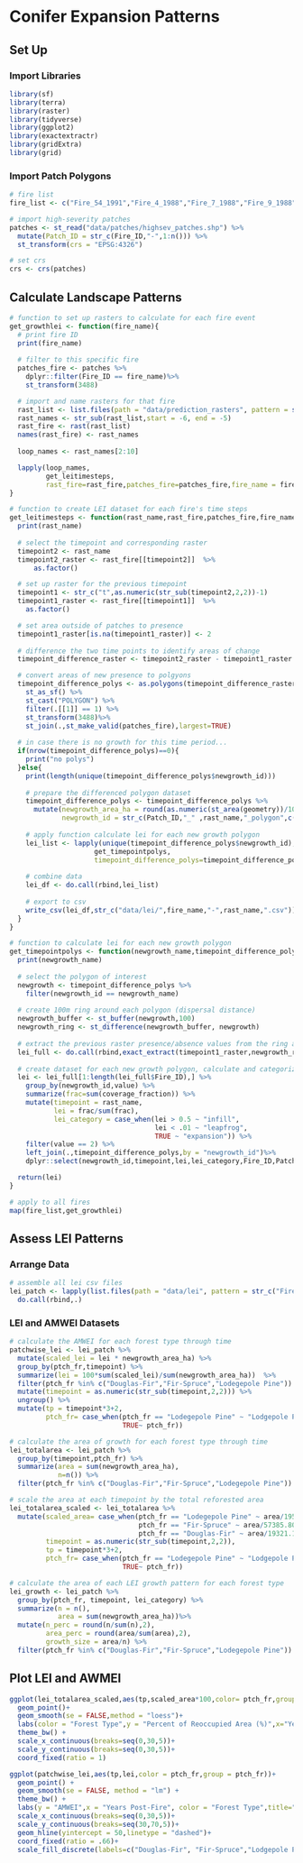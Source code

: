 # Conifer Expansion Patterns

## Set Up

### Import Libraries

```r
library(sf)
library(terra)
library(raster)
library(tidyverse)
library(ggplot2) 
library(exactextractr)
library(gridExtra)
library(grid)
```

### Import Patch Polygons

```r
# fire list
fire_list <- c("Fire_54_1991","Fire_4_1988","Fire_7_1988","Fire_9_1988","Fire_10_1988","Fire_11_1988","Fire_12_1988","Fire_13_1988","Fire_14_1988","Fire_15_1988","Fire_16_1988","Fire_18_1988","Fire_19_1988","Fire_20_1988","Fire_22_1988","Fire_23_1988","Fire_25_1988","Fire_26_1988","Fire_28_1988","Fire_29_1988","Fire_31_1988","Fire_32_1989","Fire_33_1989","Fire_35_1989","Fire_38_1989","Fire_41_1989","Fire_42_1989","Fire_48_1990","Fire_49_1991","Fire_50_1991","Fire_51_1991","Fire_1_1988","Fire_3_1988","Fire_2_1988")

# import high-severity patches
patches <- st_read("data/patches/highsev_patches.shp") %>% 
  mutate(Patch_ID = str_c(Fire_ID,"-",1:n())) %>% 
  st_transform(crs = "EPSG:4326") 

# set crs 
crs <- crs(patches)
```

## Calculate Landscape Patterns

```r
# function to set up rasters to calculate for each fire event
get_growthlei <- function(fire_name){
  # print fire ID 
  print(fire_name)
  
  # filter to this specific fire
  patches_fire <- patches %>% 
    dplyr::filter(Fire_ID == fire_name)%>% 
    st_transform(3488)

  # import and name rasters for that fire
  rast_list <- list.files(path = "data/prediction_rasters", pattern = str_c(fire_name,"_rf"), all.files=TRUE, full.names=TRUE)
  rast_names <- str_sub(rast_list,start = -6, end = -5)  
  rast_fire <- rast(rast_list) 
  names(rast_fire) <- rast_names
  
  loop_names <- rast_names[2:10]

  lapply(loop_names,
         get_leitimesteps,
         rast_fire=rast_fire,patches_fire=patches_fire,fire_name = fire_name)
}
```

```r
# function to create LEI dataset for each fire's time steps
get_leitimesteps <- function(rast_name,rast_fire,patches_fire,fire_name){
  print(rast_name)
  
  # select the timepoint and corresponding raster
  timepoint2 <- rast_name
  timepoint2_raster <- rast_fire[[timepoint2]]  %>% 
      as.factor() 

  # set up raster for the previous timepoint
  timepoint1 <- str_c("t",as.numeric(str_sub(timepoint2,2,2))-1)
  timepoint1_raster <- rast_fire[[timepoint1]]  %>% 
    as.factor() 

  # set area outside of patches to presence
  timepoint1_raster[is.na(timepoint1_raster)] <- 2
  
  # difference the two time points to identify areas of change
  timepoint_difference_raster <- timepoint2_raster - timepoint1_raster 

  # convert areas of new presence to polgyons
  timepoint_difference_polys <- as.polygons(timepoint_difference_raster) %>%
    st_as_sf() %>%
    st_cast("POLYGON") %>% 
    filter(.[[1]] == 1) %>% 
    st_transform(3488)%>%
    st_join(.,st_make_valid(patches_fire),largest=TRUE)
  
  # in case there is no growth for this time period...
  if(nrow(timepoint_difference_polys)==0){ 
    print("no polys")
  }else{
    print(length(unique(timepoint_difference_polys$newgrowth_id)))
    
    # prepare the differenced polygon dataset
    timepoint_difference_polys <- timepoint_difference_polys %>% 
      mutate(newgrowth_area_ha = round(as.numeric(st_area(geometry))/10000,3),
             newgrowth_id = str_c(Patch_ID,"_" ,rast_name,"_polygon",c(1:nrow(.))))
    
    # apply function calculate lei for each new growth polygon
    lei_list <- lapply(unique(timepoint_difference_polys$newgrowth_id),
                     get_timepointpolys,
                     timepoint_difference_polys=timepoint_difference_polys,timepoint1_raster=timepoint1_raster,rast_name=rast_name)
    
    # combine data
    lei_df <- do.call(rbind,lei_list)
    
    # export to csv
    write_csv(lei_df,str_c("data/lei/",fire_name,"-",rast_name,".csv"))
  }
}
```

```r
# function to calculate lei for each new growth polygon
get_timepointpolys <- function(newgrowth_name,timepoint_difference_polys,timepoint1_raster,rast_name) {
  print(newgrowth_name)
  
  # select the polygon of interest
  newgrowth <- timepoint_difference_polys %>% 
    filter(newgrowth_id == newgrowth_name)
  
  # create 100m ring around each polygon (dispersal distance)
  newgrowth_buffer <- st_buffer(newgrowth,100)
  newgrowth_ring <- st_difference(newgrowth_buffer, newgrowth)
  
  # extract the previous raster presence/absence values from the ring area
  lei_full <- do.call(rbind,exact_extract(timepoint1_raster,newgrowth_ring %>% st_transform(4326),include_cols = TRUE))
  
  # create dataset for each new growth polygon, calculate and categorize lei values
  lei <- lei_full[1:length(lei_full$Fire_ID),] %>%
    group_by(newgrowth_id,value) %>%
    summarize(frac=sum(coverage_fraction)) %>%
    mutate(timepoint = rast_name,
           lei = frac/sum(frac),
           lei_category = case_when(lei > 0.5 ~ "infill",
                                    lei < .01 ~ "leapfrog",
                                    TRUE ~ "expansion")) %>%
    filter(value == 2) %>%
    left_join(.,timepoint_difference_polys,by = "newgrowth_id")%>%
    dplyr::select(newgrowth_id,timepoint,lei,lei_category,Fire_ID,Patch_ID,ptch_fr,newgrowth_area_ha)

  return(lei)
}
```

```r
# apply to all fires
map(fire_list,get_growthlei)
```

## Assess LEI Patterns

### Arrange Data

```r
# assemble all lei csv files
lei_patch <- lapply(list.files(path = "data/lei", pattern = str_c("Fire"), all.files=TRUE, full.names=TRUE),read_csv) %>% 
  do.call(rbind,.) 
```

### LEI and AMWEI Datasets

```r
# calculate the AMWEI for each forest type through time
patchwise_lei <- lei_patch %>% 
  mutate(scaled_lei = lei * newgrowth_area_ha) %>% 
  group_by(ptch_fr,timepoint) %>% 
  summarize(lei = 100*sum(scaled_lei)/sum(newgrowth_area_ha))  %>% 
  filter(ptch_fr %in% c("Douglas-Fir","Fir-Spruce","Lodegepole Pine")) %>% 
  mutate(timepoint = as.numeric(str_sub(timepoint,2,2))) %>% 
  ungroup() %>% 
  mutate(tp = timepoint*3+2,
         ptch_fr= case_when(ptch_fr == "Lodegepole Pine" ~ "Lodgepole Pine",
                            TRUE~ ptch_fr))
```

```r
# calculate the area of growth for each forest type through time
lei_totalarea <- lei_patch %>% 
  group_by(timepoint,ptch_fr) %>% 
  summarize(area = sum(newgrowth_area_ha),
            n=n()) %>% 
  filter(ptch_fr %in% c("Douglas-Fir","Fir-Spruce","Lodegepole Pine"))
```

```r
# scale the area at each timepoint by the total reforested area
lei_totalarea_scaled <- lei_totalarea %>% 
  mutate(scaled_area= case_when(ptch_fr == "Lodegepole Pine" ~ area/195158.96,
                                ptch_fr == "Fir-Spruce" ~ area/57385.80,
                                ptch_fr == "Douglas-Fir" ~ area/19321.15),
         timepoint = as.numeric(str_sub(timepoint,2,2)),
         tp = timepoint*3+2,
         ptch_fr= case_when(ptch_fr == "Lodegepole Pine" ~ "Lodgepole Pine",
                            TRUE~ ptch_fr))
```

```r
# calculate the area of each LEI growth pattern for each forest type
lei_growth <- lei_patch %>% 
  group_by(ptch_fr, timepoint, lei_category) %>% 
  summarize(n = n(),
            area = sum(newgrowth_area_ha))%>% 
  mutate(n_perc = round(n/sum(n),2),
         area_perc = round(area/sum(area),2),
         growth_size = area/n) %>% 
  filter(ptch_fr %in% c("Douglas-Fir","Fir-Spruce","Lodegepole Pine")) 
```

## Plot LEI and AWMEI

```r
ggplot(lei_totalarea_scaled,aes(tp,scaled_area*100,color= ptch_fr,group=ptch_fr))+
  geom_point()+
  geom_smooth(se = FALSE,method = "loess")+
  labs(color = "Forest Type",y = "Percent of Reoccupied Area (%)",x="Years Post-Fire",title="Timeline of New Growth Identification by Forest Type")+
  theme_bw() +
  scale_x_continuous(breaks=seq(0,30,5))+
  scale_y_continuous(breaks=seq(0,30,5))+
  coord_fixed(ratio = 1)

ggplot(patchwise_lei,aes(tp,lei,color = ptch_fr,group = ptch_fr))+
  geom_point() + 
  geom_smooth(se = FALSE, method = "lm") +
  theme_bw() + 
  labs(y = "AMWEI",x = "Years Post-Fire", color = "Forest Type",title="Area Weighted Mean Expansion Index by Forest Type")+
  scale_x_continuous(breaks=seq(0,30,5))+
  scale_y_continuous(breaks=seq(30,70,5))+
  geom_hline(yintercept = 50,linetype = "dashed")+
  coord_fixed(ratio = .66)+
  scale_fill_discrete(labels=c("Douglas-Fir", "Fir-Spruce","Lodgepole Pine" ))
```


